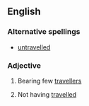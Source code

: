 ==English==

===Alternative spellings===
* [[untravelled]]

===Adjective===
{{en-adj}}

# {{context|of a road etc}} Bearing few [[traveller]]s
# {{context|of a person}} Not having [[travel]]led